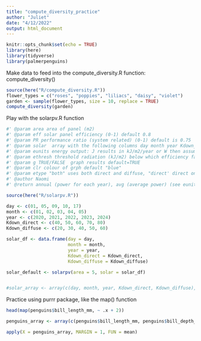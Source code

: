```yaml
---
title: "compute_diversity_practice"
author: "Juliet"
date: "4/12/2022"
output: html_document
---
```


```r
knitr::opts_chunk$set(echo = TRUE)
library(here)
library(tidyverse)
library(palmerpenguins)
```

Make data to feed into the compute_diversity.R function: compute_diversity()

```r
source(here("R/compute_diversity.R"))
flower_types = c("roses", "poppies", "liliacs", "daisy", "violet")
garden <- sample(flower_types, size = 10, replace = TRUE)
compute_diversity(garden)

```

Play with the solarpv.R function

```r

#' @param area area of panel (m2)
#' @param eff solar panel efficiency (0-1) default 0.8
#' @param PR performance ratio (system related) (0-1) default is 0.75
#' @param solar  array with the following columns day month year Kdown_direct Kdown_diffuse (kJ/m2/day)
#' @param eunits energy output: J results in kJ/m2/year or W then assume KWh, default = J
#' @param ethresh threshold radiation (kJ/m2) below which efficiency fall to 0
#' @param g TRUE/FALSE  graph results default=TRUE
#' @param clr colour of grph default "blue"
#' @param etype "both" uses both direct and diffuse, "direct' direct only, "diffuse" diffuse only default="both"
#' @author Naomi
#' @return annual (power for each year), avg (average power) (see eunits for units)

source(here("R/solarpv.R"))

day <- c(01, 05, 09, 10, 17)
month <- c(01, 02, 03, 04, 05)
year <- c(2020, 2021, 2022, 2023, 2024)
Kdown_direct <- c(40, 50, 60, 70, 80)
Kdown_diffuse <- c(20, 30, 40, 50, 60)

solar_df <- data.frame(day = day, 
                       month = month,
                       year = year,
                       Kdown_direct = Kdown_direct,
                       Kdown_diffuse = Kdown_diffuse)

solar_default <- solarpv(area = 5, solar = solar_df)


#solar_array <- array(c(day, month, year, Kdown_direct, Kdown_diffuse), dim = c(5,5))
```

Practice using purrr package, like the map() function

```r
head(map(penguins$bill_length_mm, ~ .x + 2))

penguins_array <- array(c(penguins$bill_length_mm, penguins$bill_depth_mm), dim = c(5, 5))

apply(X = penguins_array, MARGIN = 1, FUN = mean)

```







